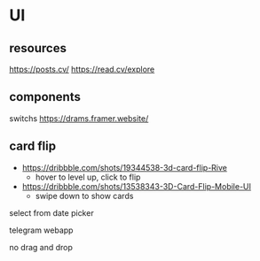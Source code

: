 # UI

## resources

https://posts.cv/
https://read.cv/explore

## components

switchs
https://drams.framer.website/

## card flip

- https://dribbble.com/shots/19344538-3d-card-flip-Rive
  - hover to level up, click to flip
- https://dribbble.com/shots/13538343-3D-Card-Flip-Mobile-UI
  - swipe down to show cards

select from date picker

telegram webapp

no drag and drop


<UIDemo />
